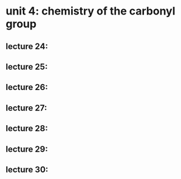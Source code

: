 # unit 4: chemistry of the carbonyl group

## lecture 24:
## lecture 25:
## lecture 26:
## lecture 27:
## lecture 28:
## lecture 29:
## lecture 30: